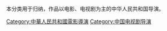 本分类用于归纳，作品以电影、电视剧为主的中华人民共和国导演。

[[Category:中華人民共和國電影導演|Category:中華人民共和國電影導演]]
[[Category:中国电视剧导演|Category:中国电视剧导演]]